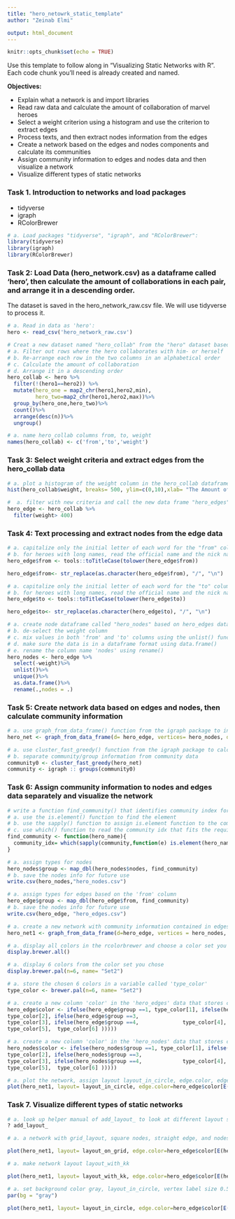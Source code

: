 ---
title: "hero_netowrk_static_template"
author: "Zeinab Elmi"

output: html_document
---

```{r setup, include=FALSE}
knitr::opts_chunk$set(echo = TRUE)
```

Use this template to follow along in "Visualizing Static Networks with R". Each code chunk you'll need is already created and named. 

**Objectives:**

- Explain what a network is and import libraries
- Read raw data and calculate the amount of collaboration of marvel heroes
- Select a weight criterion using a histogram and use the criterion to extract edges
- Process texts, and then extract nodes information from the edges
- Create a network based on the edges and nodes components and calculate its communities 
- Assign community information to edges and nodes data and then visualize a network
- Visualize different types of static networks

### Task 1. Introduction to networks and load packages

- tidyverse
- igraph
- RColorBrewer
```{r}
# a. Load packages "tidyverse", "igraph", and "RColorBrewer":
library(tidyverse)
library(igraph)
library(RColorBrewer)

```

### Task 2: Load Data (hero_network.csv) as a dataframe called 'hero', then calculate the amount of collaborations in each pair, and arrange it in a descending order.

The dataset is saved in the hero_network_raw.csv file. We will use tidyverse to process it. 

```{r}
# a. Read in data as 'hero':
hero <- read_csv('hero_network_raw.csv')
```


```{r}
# Creat a new dataset named "hero_collab" from the "hero" dataset based on the following steps 
# a. Filter out rows where the hero collaborates with him- or herself
# b. Re-arrange each row in the two columns in an alphabetical order
# c. Calculate the amount of collaboration
# d. Arrange it in a descending order
hero_collab <- hero %>%
  filter(!(hero1==hero2)) %>%
  mutate(hero_one = map2_chr(hero1,hero2,min),
         hero_two=map2_chr(hero1,hero2,max))%>%
  group_by(hero_one,hero_two)%>%
  count()%>%
  arrange(desc(n))%>%
  ungroup()


```

```{r}
# a. name hero_collab columns from, to, weight
names(hero_collab) <- c('from','to','weight')
```

### Task 3: Select weight criteria and extract edges from the hero_collab data

```{r}
# a. plot a histogram of the weight column in the hero_collab dataframe to choose the right weight criteria 
hist(hero_collab$weight, breaks= 500, ylim=c(0,10),xlab= "The Amount of Collabaration", main= "The Histogram of Collaboration Amount")
```

```{r}
#  a. filter with new criteria and call the new data frame "hero_edges"
hero_edge <- hero_collab %>%
  filter(weight> 400)
```

### Task 4: Text processing and extract nodes from the edge data

```{r}
# a. capitalize only the initial letter of each word for the "from" column
# b. for heroes with long names, read the official name and the nick name into two lines
hero_edge$from <- tools::toTitleCase(tolower(hero_edge$from))

hero_edge$from<- str_replace(as.character(hero_edge$from), "/", "\n")
```


```{r}
# a. capitalize only the initial letter of each word for the "to" column
# b. for heroes with long names, read the official name and the nick name into two lines
hero_edge$to <- tools::toTitleCase(tolower(hero_edge$to))

hero_edge$to<- str_replace(as.character(hero_edge$to), "/", "\n")
```


```{r}
# a. create node dataframe called "hero_nodes" based on hero_edges dataframe
# b. de-select the weight column
# c. mix values in both 'from' and 'to' columns using the unlist() function
# d. make sure the data is in a dataframe format using data.frame()
# e. rename the column name 'nodes' using rename()
hero_nodes <- hero_edge %>%
  select(-weight)%>%
  unlist()%>%
  unique()%>%
  as.data.frame()%>%
  rename(.,nodes = .)

```


### Task 5: Create network data based on edges and nodes, then calculate community information

```{r}
# a. use graph_from_data_frame() function from the igraph package to integrate edges and nodes into a network data, and set direction to False
hero_net <- graph_from_data_frame(d= hero_edge, vertices= hero_nodes, directed=F )
```

```{r}
# a. use cluster_fast_greedy() function from the igraph package to calculate communities in the network
# b. separate community/group information from community data 
community0 <- cluster_fast_greedy(hero_net)
community <- igraph :: groups(community0)
```

### Task 6: Assign community information to nodes and edges data separately and visualize the network


```{r}
# write a function find_community() that identifies community index for each hero
# a. use the is.element() function to find the element
# b. use the sapply() function to assign is.element function to the community data
# c. use which() function to read the community idx that fits the requirement
find_community <- function(hero_name){
  community_idx= which(sapply(community,function(e) is.element(hero_name,e))) [[1]]
}


```


```{r}
# a. assign types for nodes
hero_nodes$group <- map_dbl(hero_nodes$nodes, find_community)
# b. save the nodes info for future use
write.csv(hero_nodes,"hero_nodes.csv")
```

```{r}
# a. assign types for edges based on the 'from' column
hero_edge$group <- map_dbl(hero_edge$from, find_community)
# b. save the nodes info for future use
write.csv(hero_edge, "hero_edges.csv")
```

```{r}
# a. create a new network with community information contained in edges and nodes
hero_net1 <- graph_from_data_frame(d=hero_edge, vertices = hero_nodes, directed= F)
```

```{r}
# a. display all colors in the rcolorbrewer and choose a color set you like
display.brewer.all()
```

```{r}
# a. display 6 colors from the color set you chose
display.brewer.pal(n=6, name= "Set2")
```

```{r}
# a. store the chosen 6 colors in a variable called 'type_color'
type_color <- brewer.pal(n=6, name= "Set2")
```


```{r}
# a. create a new column 'color' in the 'hero_edges' data that stores color information for each node in the 'from' column
hero_edge$color <- ifelse(hero_edge$group ==1, type_color[1], ifelse(hero_edge$group ==2, 
type_color[2], ifelse(hero_edge$group ==3,
type_color[3], ifelse(hero_edge$group ==4,              type_color[4], ifelse(hero_edge$group ==5, 
type_color[5],  type_color[6] )))))


```


```{r}
# a. create a new column 'color' in the 'hero_nodes' data that stores color information for each node
hero_nodes$color <- ifelse(hero_nodes$group ==1, type_color[1], ifelse(hero_nodes$group ==2, 
type_color[2], ifelse(hero_nodes$group ==3,
type_color[3], ifelse(hero_nodes$group ==4,             type_color[4], ifelse(hero_nodes$group ==5, 
type_color[5],  type_color[6] )))))


```

```{r}
# a. plot the network, assign layout layout_in_circle, edge.color, edge.width, vertex.color, edge.curve 0.3, vertex.size 40, vertex text color 'black', and vertex text size 0.5
plot(hero_net1, layout= layout_in_circle, edge.color=hero_edge$color[E(hero_net1)],edge.width= E(hero_net1)$weight/300, vertex.color=hero_nodes$color[V(hero_net1)],edge.curved= 0.3, vertex.size=40, vertex.label.color="black",vertex.label.cex= 0.5, vertex.frame.color="#ffffff00")


```

### Task 7. Visualize different types of static networks

```{r}
# a. look up helper manual of add_layout_ to look at different layout shapes
? add_layout_
```


```{r}
# a. a network with grid_layout, square nodes, straight edge, and nodes text in "Helvetica" font

plot(hero_net1, layout= layout_on_grid, edge.color=hero_edge$color[E(hero_net1)],edge.width= E(hero_net1)$weight/300, vertex.color=hero_nodes$color[V(hero_net1)], vertex.size=40, vertex.label.color="black",vertex.label.cex= 0.5, vertex.frame.color="#ffffff00",vertex.shape="square",vertex.label.family= "Helvetica")

```

```{r}
# a. make network layout layout_with_kk

plot(hero_net1, layout= layout_with_kk, edge.color=hero_edge$color[E(hero_net1)],edge.width= E(hero_net1)$weight/300, vertex.color=hero_nodes$color[V(hero_net1)],edge.curved= 0.3, vertex.size=5, vertex.label.color="black",vertex.label.cex= 0.5, vertex.label.dist=1.5, vetex.label.degree= pi/2)

```

```{r}
# a. set background color gray, layout_in_circle, vertex label size 0.5
par(bg = "gray")

plot(hero_net1, layout= layout_in_circle, edge.color=hero_edge$color[E(hero_net1)],edge.width= E(hero_net1)$weight/300, vertex.color=hero_nodes$color[V(hero_net1)],edge.curved= 0.3, vertex.size=5, vertex.label.color="black",vertex.label.cex= 0.5, vertex.label.dist=1.5, vetex.label.degree= pi/2)

```


